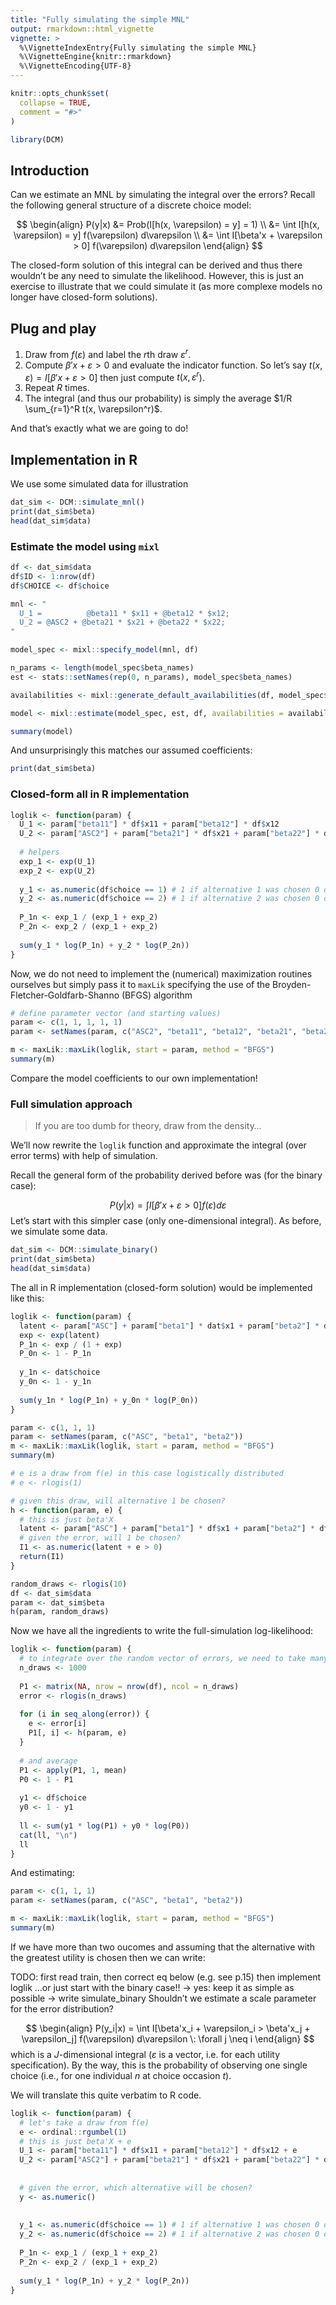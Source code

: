 ```yaml
---
title: "Fully simulating the simple MNL"
output: rmarkdown::html_vignette
vignette: >
  %\VignetteIndexEntry{Fully simulating the simple MNL}
  %\VignetteEngine{knitr::rmarkdown}
  %\VignetteEncoding{UTF-8}
---
```


```r
knitr::opts_chunk$set(
  collapse = TRUE,
  comment = "#>"
)
```

```r
library(DCM)
```

## Introduction

Can we estimate an MNL by simulating the integral over the errors? Recall the following general structure of a discrete choice model:

$$
\begin{align}
P(y|x) &= Prob(I[h(x, \varepsilon) = y] = 1) \\
&= \int I[h(x, \varepsilon) = y] f(\varepsilon) d\varepsilon \\
&= \int I[\beta'x + \varepsilon > 0] f(\varepsilon) d\varepsilon
\end{align}
$$

The closed-form solution of this integral can be derived and thus there wouldn't be any need to simulate the likelihood. However, this is just an exercise to illustrate that we could simulate it (as more complexe models no longer have closed-form solutions).

## Plug and play

1. Draw from $f(\varepsilon)$ and label the $r$th draw $\varepsilon^r$.
2. Compute $\beta'x + \varepsilon > 0$ and evaluate the indicator function. So let's say $t(x, \varepsilon) = I[\beta'x + \varepsilon > 0]$ then just compute $t(x, \varepsilon^r$).
3. Repeat $R$ times.
4. The integral (and thus our probability) is simply the average $1/R \sum_{r=1}^R t(x, \varepsilon^r)$.

And that's exactly what we are going to do!

## Implementation in R

We use some simulated data for illustration

```r
dat_sim <- DCM::simulate_mnl()
print(dat_sim$beta)
head(dat_sim$data)
```

### Estimate the model using `mixl`

```r
df <- dat_sim$data
df$ID <- 1:nrow(df)
df$CHOICE <- df$choice

mnl <- "
  U_1 =          @beta11 * $x11 + @beta12 * $x12;
  U_2 = @ASC2 + @beta21 * $x21 + @beta22 * $x22;
"

model_spec <- mixl::specify_model(mnl, df)

n_params <- length(model_spec$beta_names)
est <- stats::setNames(rep(0, n_params), model_spec$beta_names)

availabilities <- mixl::generate_default_availabilities(df, model_spec$num_utility_functions)

model <- mixl::estimate(model_spec, est, df, availabilities = availabilities)

summary(model)
```

And unsurprisingly this matches our assumed coefficients:

```r
print(dat_sim$beta)
```

### Closed-form all in R implementation

```r
loglik <- function(param) {
  U_1 <- param["beta11"] * df$x11 + param["beta12"] * df$x12
  U_2 <- param["ASC2"] + param["beta21"] * df$x21 + param["beta22"] * df$x22
  
  # helpers
  exp_1 <- exp(U_1)
  exp_2 <- exp(U_2)
  
  y_1 <- as.numeric(df$choice == 1) # 1 if alternative 1 was chosen 0 otherwise
  y_2 <- as.numeric(df$choice == 2) # 1 if alternative 2 was chosen 0 otherwise
  
  P_1n <- exp_1 / (exp_1 + exp_2)
  P_2n <- exp_2 / (exp_1 + exp_2)
  
  sum(y_1 * log(P_1n) + y_2 * log(P_2n))
}
```

Now, we do not need to implement the (numerical) maximization routines ourselves but simply pass it to `maxLik` specifying the use of the Broyden-Fletcher-Goldfarb-Shanno (BFGS) algorithm

```r
# define parameter vector (and starting values)
param <- c(1, 1, 1, 1, 1)
param <- setNames(param, c("ASC2", "beta11", "beta12", "beta21", "beta22"))

m <- maxLik::maxLik(loglik, start = param, method = "BFGS")
summary(m)
```

Compare the model coefficients to our own implementation!

### Full simulation approach

> If you are too dumb for theory, draw from the density...

We'll now rewrite the `loglik` function and approximate the integral (over error terms) with help of simulation.

Recall the general form of the probability derived before was (for the binary case):

$$
P(y|x) = \int I[\beta'x + \varepsilon > 0] f(\varepsilon) d\varepsilon
$$
Let's start with this simpler case (only one-dimensional integral). As before, we simulate some data.

```r
dat_sim <- DCM::simulate_binary()
print(dat_sim$beta)
head(dat_sim$data)
```
The all in R implementation (closed-form solution) would be implemented like this:

```r
loglik <- function(param) {
  latent <- param["ASC"] + param["beta1"] * dat$x1 + param["beta2"] * dat$x2
  exp <- exp(latent)
  P_1n <- exp / (1 + exp)
  P_0n <- 1 - P_1n
  
  y_1n <- dat$choice
  y_0n <- 1 - y_1n
  
  sum(y_1n * log(P_1n) + y_0n * log(P_0n))
}

param <- c(1, 1, 1)
param <- setNames(param, c("ASC", "beta1", "beta2"))
m <- maxLik::maxLik(loglik, start = param, method = "BFGS")
summary(m)
```


```r
# e is a draw from f(e) in this case logistically distributed
# e <- rlogis(1)

# given this draw, will alternative 1 be chosen?
h <- function(param, e) {
  # this is just beta'X
  latent <- param["ASC"] + param["beta1"] * df$x1 + param["beta2"] * df$x2
  # given the error, will 1 be chosen?
  I1 <- as.numeric(latent + e > 0)
  return(I1)
}

random_draws <- rlogis(10)
df <- dat_sim$data
param <- dat_sim$beta
h(param, random_draws)
```

Now we have all the ingredients to write the full-simulation log-likelihood:

```r
loglik <- function(param) {
  # to integrate over the random vector of errors, we need to take many draws
  n_draws <- 1000
  
  P1 <- matrix(NA, nrow = nrow(df), ncol = n_draws)
  error <- rlogis(n_draws)
  
  for (i in seq_along(error)) {
    e <- error[i]
    P1[, i] <- h(param, e)
  }
  
  # and average
  P1 <- apply(P1, 1, mean)
  P0 <- 1 - P1
  
  y1 <- df$choice
  y0 <- 1 - y1
  
  ll <- sum(y1 * log(P1) + y0 * log(P0))
  cat(ll, "\n")
  ll
}
```

And estimating:

```r
param <- c(1, 1, 1)
param <- setNames(param, c("ASC", "beta1", "beta2"))

m <- maxLik::maxLik(loglik, start = param, method = "BFGS")
summary(m)
```



If we have more than two oucomes and assuming that the alternative with the greatest utility is chosen then we can write:


TODO: first read train, then correct eq below (e.g. see p.15) then implement loglik
...or just start with the binary case!! -> yes: keep it as simple as possible -> write simulate_binary
Shouldn't we estimate a scale parameter for the error distribution?

$$
\begin{align}
P(y_i|x) = \int I[\beta'x_i + \varepsilon_i > \beta'x_j + \varepsilon_j] f(\varepsilon) d\varepsilon \: \forall j \neq i
\end{align}
$$
which is a $J$-dimensional integral ($\varepsilon$ is a vector, i.e. for each utility specification). By the way, this is the probability of observing one single choice (i.e., for one individual $n$ at choice occasion $t$).

We will translate this quite verbatim to R code.

```r
loglik <- function(param) {
  # let's take a draw from f(e)
  e <- ordinal::rgumbel(1)
  # this is just beta'X + e
  U_1 <- param["beta11"] * df$x11 + param["beta12"] * df$x12 + e
  U_2 <- param["ASC2"] + param["beta21"] * df$x21 + param["beta22"] * df$x22 + e
  
  
  # given the error, which alternative will be chosen?
  y <- as.numeric()
  
  
  y_1 <- as.numeric(df$choice == 1) # 1 if alternative 1 was chosen 0 otherwise
  y_2 <- as.numeric(df$choice == 2) # 1 if alternative 2 was chosen 0 otherwise
  
  P_1n <- exp_1 / (exp_1 + exp_2)
  P_2n <- exp_2 / (exp_1 + exp_2)
  
  sum(y_1 * log(P_1n) + y_2 * log(P_2n))
}
```

